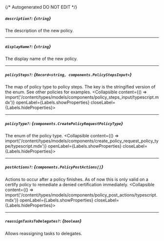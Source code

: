 {/* Autogenerated DO NOT EDIT  */}

##### `description?`: *{`string`}*
The description of the new policy.

---
##### `displayName?`: *{`string`}*
The display name of the new policy.

---
##### `policySteps?`: *{`Record<string, components.PolicyStepsInput>`}*
The map of policy type to policy steps. The key is the stringified version of the enum. See other policies for examples.
<Collapsible content={() => import('/content/types/models/components/policy_steps_input/typescript.mdx')} openLabel={Labels.showProperties} closeLabel={Labels.hideProperties}>
</Collapsible>

---
##### `policyType?`: *{`components.CreatePolicyRequestPolicyType`}*
The enum of the policy type.
<Collapsible content={() => import('/content/types/models/components/create_policy_request_policy_type/typescript.mdx')} openLabel={Labels.showProperties} closeLabel={Labels.hideProperties}>
</Collapsible>

---
##### `postActions?`: *{`components.PolicyPostActions[]`}*
Actions to occur after a policy finishes. As of now this is only valid on a certify policy to remediate a denied certification immediately.
<Collapsible content={() => import('/content/types/models/components/policy_post_actions/typescript.mdx')} openLabel={Labels.showProperties} closeLabel={Labels.hideProperties}>
</Collapsible>

---
##### `reassignTasksToDelegates?`: *{`boolean`}*
Allows reassigning tasks to delegates.


